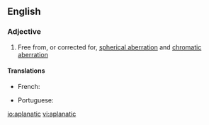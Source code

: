 ==English==

===Adjective===
{{en-adj}}

# {{context|optics|of an optical system|lang=en}} Free from, or corrected for, [[spherical aberration]] and [[chromatic aberration]]

====Translations====
{{trans-top|free from, or corrected for, spherical aberration and chromatic aberration}}
* French: {{t+|fr|aplanétique}}
{{trans-mid}}
* Portuguese: {{t|pt|aplanático}}
{{trans-bottom}}

[[io:aplanatic]]
[[vi:aplanatic]]